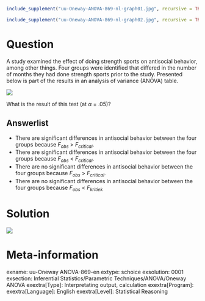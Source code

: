 ```r
include_supplement("uu-Oneway-ANOVA-869-nl-graph01.jpg", recursive = TRUE)
```
```r
include_supplement("uu-Oneway-ANOVA-869-nl-graph02.jpg", recursive = TRUE)
```
Question
========
A study examined the effect of doing strength sports on antisocial behavior, among other things. Four groups were identified that differed in the number of months they had done strength sports prior to the study. Presented below is part of the results in an analysis of variance (ANOVA) table. 

![](uu-Oneway-ANOVA-869-nl-graph01.jpg)

What is the result of this test (at  $\alpha$ = .05)?

Answerlist
----------
* There are significant differences in antisocial behavior between the four groups because $F_{obs}$ > $F_{critical}$.
* There are significant differences in antisocial behavior between the four groups because $F_{obs}$ < $F_{critical}$.
* There are no significant differences in antisocial behavior between the four groups because $F_{obs}$ > $F_{critical}$.
* There are no significant differences in antisocial behavior between the four groups because $F_{obs}$ < $F_{kritiek}$


Solution
========
![](uu-Oneway-ANOVA-869-nl-graph02.jpg)

Meta-information
================
exname: uu-Oneway ANOVA-869-en
extype: schoice
exsolution: 0001
exsection: Inferential Statistics/Parametric Techniques/ANOVA/Oneway ANOVA
exextra[Type]: Interpretating output, calculation
exextra[Program]: 
exextra[Language]: English
exextra[Level]: Statistical Reasoning